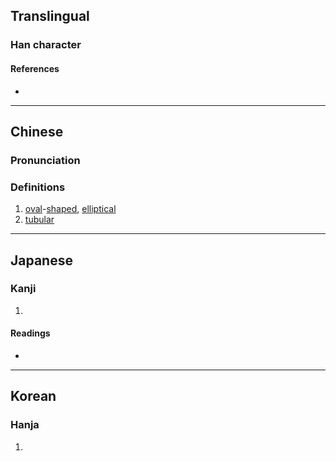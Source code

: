 {{also|橢}}
{{character info/new}}
==Translingual==

===Han character===
{{Han char|rn=75|rad=木|as=09|sn=13|four=|canj=DKMB|ids=⿰木⿱左月}}

====References====
* {{Han ref|kx=0539.150|dkj=15133|dj=0927.010|hdz=21246.020|uh=6955|ud=26965}}

----

==Chinese==
{{zh-forms}}

===Pronunciation===
{{zh-pron
|m=tuǒ
|c=to5
|mc=
|oc=
|ma=
|cat=a
}}

===Definitions===
{{zh-hanzi}}

# [[oval]]-[[shape]]d, [[elliptical]]
# [[tubular]]

----

==Japanese==

===Kanji===
{{ja-kanji|grade=|rs=木09|kyu=橢}}

# {{defn|lang=ja|sort=木09}}

====Readings====
* {{ja-readings|goon=[[た]] (ta)|kanon=[[た]] (ta)|kanyoon=[[だ]] (da)|kun=[[ぬく]] (nuku)}}

----

==Korean==

===Hanja===
{{ko-hanja|hangeul=타|eumhun=|rv=ta|mr=t'a|y=tha}}

# {{defn|lang=ko|sort=木09}}